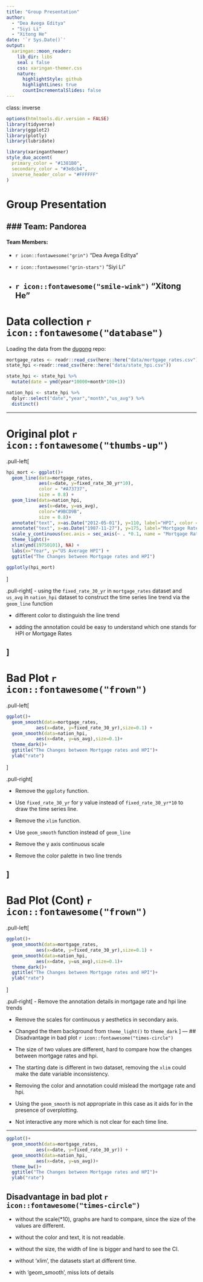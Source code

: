 ```yaml
---
title: "Group Presentation"
author: 
  - "Dea Avega Editya"
  - "Siyi Li"
  - "Xitong He"
date: '`r Sys.Date()`'
output:
  xaringan::moon_reader:
    lib_dir: libs
    seal : false
    css: xaringan-themer.css
    nature:
      highlightStyle: github
      highlightLines: true
      countIncrementalSlides: false
---
```

class: inverse
```r
options(htmltools.dir.version = FALSE)
library(tidyverse)
library(ggplot2)
library(plotly)
library(lubridate)

```

```r
library(xaringanthemer)
style_duo_accent(
  primary_color = "#1381B0",
  secondary_color = "#3e8cb4",
  inverse_header_color = "#FFFFFF"
)
```


# Group Presentation

### Team: Pandorea
--

#### Team Members:

- `r icon::fontawesome("grin")` "Dea Avega Editya"

- `r icon::fontawesome("grin-stars")` "Siyi Li"

- `r icon::fontawesome("smile-wink")` "Xitong He"
---

# Data collection `r icon::fontawesome("database")`

Loading the data from the [dugong](https://github.com/etc5521-2020/assignment-1-dugong) repo:

```r
mortgage_rates <- readr::read_csv(here::here("data/mortgage_rates.csv"))
state_hpi <-readr::read_csv(here::here("data/state_hpi.csv"))

state_hpi <- state_hpi %>%
  mutate(date = ymd(year*10000+month*100+1))

nation_hpi <- state_hpi %>%
  dplyr::select("date","year","month","us_avg") %>%
  distinct()
```

---

# Original plot `r icon::fontawesome("thumbs-up")`
.pull-left[
```r
hpi_mort <- ggplot()+
  geom_line(data=mortgage_rates,
            aes(x=date, y=fixed_rate_30_yr*10),
            color = "#A73737",
            size = 0.8) +
  geom_line(data=nation_hpi,
            aes(x=date, y=us_avg),
            color="#9BCD9B",
            size = 0.8)+
  annotate("text", x=as.Date("2012-05-01"), y=110, label="HPI", color = "#9BCD9B", size = 4) +
  annotate("text", x=as.Date("1987-11-27"), y=175, label="Mortgage Rates", color = "#A73737", size = 4) +
  scale_y_continuous(sec.axis = sec_axis(~ . *0.1, name = "Mortgage Rates"))+
  theme_light()+
  xlim(ymd(19750101), NA) +
  labs(x="Year", y="US Average HPI") +
  ggtitle("The Changes between Mortgage rates and HPI")

ggplotly(hpi_mort)
```
]

   
.pull-right[
- using the `fixed_rate_30_yr` in `mortgage_rates` dataset and `us_avg` in `nation_hpi` dataset to construct the time series line trend via the `geom_line` function 

- different color to distinguish the line trend

- adding the annotation could be easy to understand which one stands for HPI or Mortgage Rates

]
---


# Bad Plot `r icon::fontawesome("frown")`

.pull-left[
```r
ggplot()+
  geom_smooth(data=mortgage_rates,
           aes(x=date, y=fixed_rate_30_yr),size=0.1) +
  geom_smooth(data=nation_hpi,
           aes(x=date, y=us_avg),size=0.1)+
  theme_dark()+
  ggtitle("The Changes between Mortgage rates and HPI")+
  ylab("rate")
```
]

.pull-right[

- Remove the `ggploty` function.

- Use `fixed_rate_30_yr` for y value instead of `fixed_rate_30_yr*10` to draw the time series line.

- Remove the `xlim` function.

- Use `geom_smooth` function instead of `geom_line`

- Remove the y axis continuous scale

- Remove the color palette in two line trends

]
---
# Bad Plot (Cont) `r icon::fontawesome("frown")`

.pull-left[
```r
ggplot()+
  geom_smooth(data=mortgage_rates,
           aes(x=date, y=fixed_rate_30_yr),size=0.1) +
  geom_smooth(data=nation_hpi,
           aes(x=date, y=us_avg),size=0.1)+
  theme_dark()+
  ggtitle("The Changes between Mortgage rates and HPI")+
  ylab("rate")
```
]

.pull-right[
- Remove the annotation details in mortgage rate and hpi line trends

- Remove the scales for continuous y aesthetics in secondary axis.

- Changed the them background from `theme_light()` to `theme_dark`
]
---
## Disadvantage in bad plot `r icon::fontawesome("times-circle")`

- The size of two values are different, hard to compare how the changes between mortgage rates and hpi.

- The starting date is different in two dataset, removing the `xlim` could make the date variable inconsistency.

- Removing the color and annotation could mislead the mortgage rate and hpi. 

- Using the `geom_smooth` is not appropriate in this case as it aids for in the presence of overplotting.

- Not interactive any more which is not clear for each time line.

---

```r
ggplot()+
  geom_smooth(data=mortgage_rates,
           aes(x=date, y=fixed_rate_30_yr)) +
  geom_smooth(data=nation_hpi,
           aes(x=date, y=us_avg))+
  theme_bw()+
  ggtitle("The Changes between Mortgage rates and HPI")+
  ylab("rate")
```


## Disadvantage in bad plot `r icon::fontawesome("times-circle")`

- without the scale(*10), graphs are hard to compare, since the size of the values are different.

- without the color and text, it is not readable. 

- without the size, the width of line is bigger and hard to see the CI. 

- without 'xlim', the datasets start at different time. 

- with 'geom_smooth', miss lots of details
